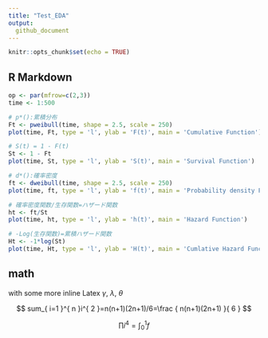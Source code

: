 ```yaml
---
title: "Test_EDA"
output:
  github_document
---
```


```r
knitr::opts_chunk$set(echo = TRUE)
```

## R Markdown

```r
op <- par(mfrow=c(2,3))
time <- 1:500

# p*():累積分布
Ft <- pweibull(time, shape = 2.5, scale = 250)
plot(time, Ft, type = 'l', ylab = 'F(t)', main = 'Cumulative Function')

# S(t) = 1 - F(t)
St <- 1 - Ft
plot(time, St, type = 'l', ylab = 'S(t)', main = 'Survival Function')

# d*():確率密度
ft <- dweibull(time, shape = 2.5, scale = 250)
plot(time, ft, type = 'l', ylab = 'f(t)', main = 'Probability density Function')

# 確率密度関数/生存関数=ハザード関数
ht <- ft/St
plot(time, ht, type = 'l', ylab = 'h(t)', main = 'Hazard Function')

# -Log(生存関数)=累積ハザード関数
Ht <- -1*log(St)
plot(time, Ht, type = 'l', ylab = 'H(t)', main = 'Cumlative Hazard Function')
```

## math
with some more inline Latex $\gamma$, $\lambda$, $\theta$
   
$$
sum_{ i=1 }^{ n }i^{ 2 }=n(n+1)(2n+1)/6=\frac { n(n+1)(2n+1) }{ 6 } 
$$
      
$$
\prod { i^{ 4 } } =\int _{ 0 }^{ 1 } f
$$

